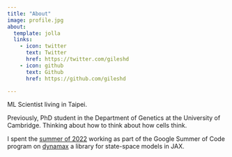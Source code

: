 ```yaml
---
title: "About"
image: profile.jpg
about:
  template: jolla
  links:
    - icon: twitter
      text: Twitter
      href: https://twitter.com/gileshd
    - icon: github
      text: Github
      href: https://github.com/gileshd

---
```


ML Scientist living in Taipei. 

Previously, PhD student in the Department of Genetics at the University of Cambridge. Thinking about how to think about how cells think.

I spent the [summer of 2022](/posts/gsoc) working as part of the Google Summer of Code program on [dynamax](https://github.com/probml/dynamax) a library for state-space models in JAX. 
